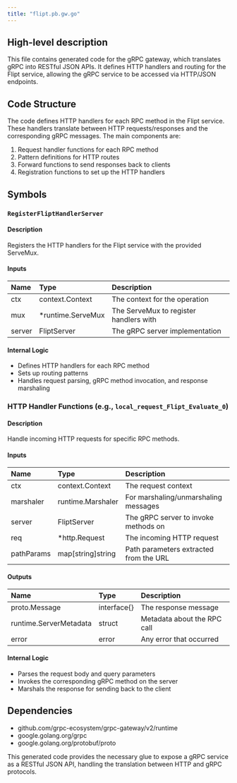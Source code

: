 ```yaml
---
title: "flipt.pb.gw.go"
---
```


## High-level description

This file contains generated code for the gRPC gateway, which translates gRPC into RESTful JSON APIs. It defines HTTP handlers and routing for the Flipt service, allowing the gRPC service to be accessed via HTTP/JSON endpoints.

## Code Structure

The code defines HTTP handlers for each RPC method in the Flipt service. These handlers translate between HTTP requests/responses and the corresponding gRPC messages. The main components are:

1. Request handler functions for each RPC method
2. Pattern definitions for HTTP routes
3. Forward functions to send responses back to clients
4. Registration functions to set up the HTTP handlers

## Symbols

### `RegisterFliptHandlerServer`

#### Description
Registers the HTTP handlers for the Flipt service with the provided ServeMux.

#### Inputs
| Name | Type | Description |
|:-----|:-----|:------------|
| ctx | context.Context | The context for the operation |
| mux | *runtime.ServeMux | The ServeMux to register handlers with |
| server | FliptServer | The gRPC server implementation |

#### Internal Logic
- Defines HTTP handlers for each RPC method
- Sets up routing patterns
- Handles request parsing, gRPC method invocation, and response marshaling

### HTTP Handler Functions (e.g., `local_request_Flipt_Evaluate_0`)

#### Description
Handle incoming HTTP requests for specific RPC methods.

#### Inputs
| Name | Type | Description |
|:-----|:-----|:------------|
| ctx | context.Context | The request context |
| marshaler | runtime.Marshaler | For marshaling/unmarshaling messages |
| server | FliptServer | The gRPC server to invoke methods on |
| req | *http.Request | The incoming HTTP request |
| pathParams | map[string]string | Path parameters extracted from the URL |

#### Outputs
| Name | Type | Description |
|:-----|:-----|:------------|
| proto.Message | interface{} | The response message |
| runtime.ServerMetadata | struct | Metadata about the RPC call |
| error | error | Any error that occurred |

#### Internal Logic
- Parses the request body and query parameters
- Invokes the corresponding gRPC method on the server
- Marshals the response for sending back to the client

## Dependencies
- github.com/grpc-ecosystem/grpc-gateway/v2/runtime
- google.golang.org/grpc
- google.golang.org/protobuf/proto

This generated code provides the necessary glue to expose a gRPC service as a RESTful JSON API, handling the translation between HTTP and gRPC protocols.